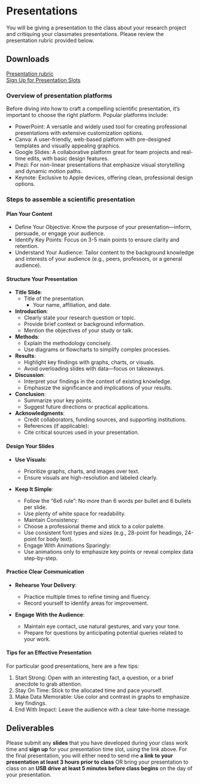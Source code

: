 # Presentations

You will be giving a presentation to the class about your research project and critiquing your classmates presentations. Please review the presentation rubric provided below.

## Downloads

[Presentation rubric](https://docs.google.com/document/d/12RUkj5QqOhGRwmrotx9g2UdvrbBbXwyw/export?format=docx)  
[Sign Up for Presentation Slots](https://docs.google.com/document/d/1iouzGxzseHAbi_LX3FhJ2O8pvvNLvnCf1vkgWdFSrTs/edit?usp=sharing)

### Overview of presentation platforms

Before diving into how to craft a compelling scientific presentation, it’s important to choose the right platform. Popular platforms include:

- PowerPoint: A versatile and widely used tool for creating professional presentations with extensive customization options.
- Canva: A user-friendly, web-based platform with pre-designed templates and visually appealing graphics.
- Google Slides: A collaborative platform great for team projects and real-time edits, with basic design features.
- Prezi: For non-linear presentations that emphasize visual storytelling and dynamic motion paths.
- Keynote: Exclusive to Apple devices, offering clean, professional design options.

### Steps to assemble a scientific presentation

#### Plan Your Content

-	Define Your Objective: Know the purpose of your presentation—inform, persuade, or engage your audience.
- Identify Key Points: Focus on 3-5 main points to ensure clarity and retention.
- Understand Your Audience: Tailor content to the background knowledge and interests of your audience (e.g., peers, professors, or a general audience).

#### Structure Your Presentation

- **Title Slide**:
  - Title of the presentation.
	- Your name, affiliation, and date.
- **Introduction**:
	- Clearly state your research question or topic.
	- Provide brief context or background information.
	- Mention the objectives of your study or talk.
- **Methods**:
	- Explain the methodology concisely.
	- Use diagrams or flowcharts to simplify complex processes.
- **Results**:
	- Highlight key findings with graphs, charts, or visuals.
	- Avoid overloading slides with data—focus on takeaways.
- **Discussion**:
	- Interpret your findings in the context of existing knowledge.
	- Emphasize the significance and implications of your results.
- **Conclusion**:
	- Summarize your key points.
	- Suggest future directions or practical applications.
- **Acknowledgments**:
	- Credit collaborators, funding sources, and supporting institutions.
	- References (if applicable):
	- Cite critical sources used in your presentation.

#### Design Your Slides

- **Use Visuals**:

	- Prioritize graphs, charts, and images over text.
	- Ensure visuals are high-resolution and labeled clearly.
	
- **Keep It Simple**:

	- Follow the “6x6 rule”: No more than 6 words per bullet and 6 bullets per slide.
	- Use plenty of white space for readability.
	- Maintain Consistency:
	- Choose a professional theme and stick to a color palette.
	- Use consistent font types and sizes (e.g., 28-point for headings, 24-point for body text).
	- Engage With Animations Sparingly:
	- Use animations only to emphasize key points or reveal complex data step-by-step.

#### Practice Clear Communication

- **Rehearse Your Delivery**:

	- Practice multiple times to refine timing and fluency.
	- Record yourself to identify areas for improvement.

- **Engage With the Audience**:

	- Maintain eye contact, use natural gestures, and vary your tone.
	- Prepare for questions by anticipating potential queries related to your work.

#### Tips for an Effective Presentation

For particular good presentations, here are a few tips:

1.	Start Strong: Open with an interesting fact, a question, or a brief anecdote to grab attention.
2.	Stay On Time: Stick to the allocated time and pace yourself.
3.	Make Data Memorable: Use color and contrast in graphs to emphasize key findings.
4.	End With Impact: Leave the audience with a clear take-home message.

## Deliverables

Please submit any **slides** that you have developed during your class work time and **sign up** for your presentation time slot, using the link above. For the final presentation, you will either need to send me **a link to your presentation at least 3 hours prior to class** OR bring your presentation to class on an **USB drive at least 5 minutes before class begins** on the day of your presentation.





